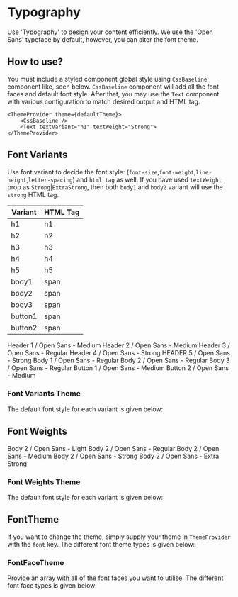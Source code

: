 
<Meta title="Typography" />

# Typography

Use 'Typography' to design your content efficiently. We use the 'Open Sans' typeface by default, however, you can alter the font theme.

## How to use?

You must include a styled component global style using `CssBaseline` component like, seen below. `CssBaseline` component will add all the font faces and default font style.  After that, you may use the `Text` component with various configuration to match desired output and HTML tag.

```tsx
<ThemeProvider theme={defaultTheme}>
    <CssBaseline />
    <Text textVariant="h1" textWeight="Strong">
</ThemeProvider>
```

## Font Variants

Use font variant to decide the font style: (`font-size`,`font-weight`,`line-height`,`letter-spacing`) and `html tag` as well. If you have used `textWeight` prop as `Strong`|`ExtraStrong`, then both `body1` and `body2` variant will use the `strong` HTML tag.

| Variant | HTML Tag |
| ------- | -------- |
| h1      | h1       |
| h2      | h2       |
| h3      | h3       |
| h4      | h4       |
| h5      | h5       |
| body1   | span     |
| body2   | span     |
| body3   | span     |
| button1 | span     |
| button2 | span     |

<Preview withToolbar>
    <VerticalAlign>
        <Text textVariant="h1">Header 1 / Open Sans - Medium</Text>
        <Text textVariant="h2">Header 2 / Open Sans - Medium</Text>
        <Text textVariant="h3">Header 3 / Open Sans - Regular</Text>
        <Text textVariant="h4">Header 4 / Open Sans - Strong</Text>
        <Text textVariant="h5">HEADER 5 / Open Sans - Strong</Text>
        <Text textVariant="body1">Body 1 / Open Sans - Regular</Text>
        <Text textVariant="body2">Body 2 / Open Sans - Regular</Text>
        <Text textVariant="body3">Body 3 / Open Sans - Regular</Text>
        <Text textVariant="button1">Button 1 / Open Sans - Medium</Text>
        <Text textVariant="button2">Button 2 / Open Sans - Medium</Text>
    </VerticalAlign>
</Preview>

### Font Variants Theme

The default font style for each variant is given below:

<Props of={stories.FontVariantsThemeInterface} />

## Font Weights

<Preview withToolbar>
    <VerticalAlign>
        <Text textWeight="Light">Body 2 / Open Sans - Light</Text>
        <Text textWeight="Regular">Body 2 / Open Sans - Regular</Text>
        <Text textWeight="Medium">Body 2 / Open Sans - Medium</Text>
        <Text textWeight="Strong">Body 2 / Open Sans - Strong</Text>
        <Text textWeight="ExtraStrong">Body 2 / Open Sans - Extra Strong</Text>
    </VerticalAlign>
</Preview>

### Font Weights Theme

The default font style for each variant is given below:

<Props of={stories.FontWeightThemeInterface} />

## FontTheme

 If you want to change the theme, simply supply your theme in `ThemeProvider` with the `font` key. The different font theme types is given below:

<Props of={stories.FontThemeInterface} />

### FontFaceTheme

Provide an array with all of the font faces you want to utilise. The different font face types is given below:

<Props of={stories.FontFaceThemeInterface} />
